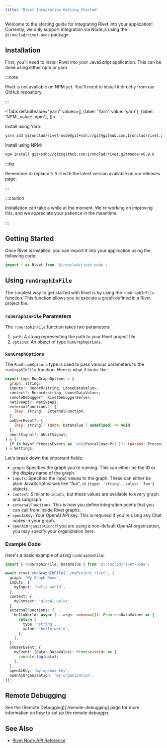 ```yaml
---
title: 'Rivet Integration Getting Started'
---
```



Welcome to the starting guide for integrating Rivet into your application! Currently, we only support integration via Node.js using the `@ironclad/rivet-node` package.

## Installation

First, you'll need to install Rivet into your JavaScript application. This can be done using either npm or yarn.

:::note

Rivet is not available on NPM yet. You'll need to install it directly from our GitHub repository.

:::

<Tabs
  defaultValue="yarn"
  values={[
    {label: 'Yarn', value: 'yarn'},
    {label: 'NPM', value: 'npm'},
  ]}>

<TabItem value="yarn">

Install using Yarn:

```bash
yarn add @ironclad/rivet-node@git+ssh://git@github.com:Ironclad/rivet.git#node-v0.9.0
```

</TabItem>

<TabItem value="npm">

Install using NPM:

```bash
npm install git+ssh://git@github.com:Ironclad/rivet.git#node-v0.9.0
```

</TabItem>

</Tabs>

:::tip

Remember to replace `0.9.0` with the latest version available on our releases page.

:::

:::caution

Installation can take a while at the moment. We're working on improving this, and we appreciate your patience in the meantime.

:::

## Getting Started

Once Rivet is installed, you can import it into your application using the following code:

```javascript
import * as Rivet from '@ironclad/rivet-node';
```

## Using `runGraphInFile`

The simplest way to get started with Rivet is by using the `runGraphInFile` function. This function allows you to execute a graph defined in a Rivet project file.

### `runGraphInFile` Parameters

The `runGraphInFile` function takes two parameters:

1. `path`: A string representing the path to your Rivet project file.
2. `options`: An object of type `RunGraphOptions`.

### `RunGraphOptions`

The `RunGraphOptions` type is used to pass various parameters to the `runGraphInFile` function. Here is what it looks like:

```javascript
export type RunGraphOptions = {
  graph: string;
  inputs?: Record<string, LooseDataValue>;
  context?: Record<string, LooseDataValue>;
  remoteDebugger?: RivetDebuggerServer;
  nativeApi?: NativeApi;
  externalFunctions?: {
    [key: string]: ExternalFunction;
  };
  onUserEvent?: {
    [key: string]: (data: DataValue | undefined) => void;
  };
  abortSignal?: AbortSignal;
} & {
  [P in keyof ProcessEvents as `on${PascalCase<P>}`]?: (params: ProcessEvents[P]) => void;
} & Settings;
```

Let's break down the important fields:

- `graph`: Specifies the graph you're running. This can either be the ID or the display name of the graph.
- `inputs`: Specifies the input values to the graph. These can either be plain JavaScript values like "foo", or `{type: 'string', value: 'foo'}` objects.
- `context`: Similar to `inputs`, but these values are available to every graph and subgraph.
- `externalFunctions`: This is how you define integration points that you can call from inside Rivet graphs.
- `openAiKey`: Your OpenAI API key. This is required if you're using any Chat nodes in your graph.
- `openAiOrganization`: If you are using a non-default OpenAI organization, you may specify your organization here.

### Example Code

Here's a basic example of using `runGraphInFile`:

```typescript
import { runGraphInFile, DataValue } from '@ironclad/rivet-node';

await rivet.runGraphInFile('./myProject.rivet', {
  graph: 'My Graph Name',
  inputs: {
    myInput: 'hello world',
  },
  context: {
    myContext: 'global value',
  },
  externalFunctions: {
    helloWorld: async (...args: unknown[]): Promise<DataValue> => {
      return {
        type: 'string',
        value: 'hello world',
      };
    },
  },
  onUserEvent: {
    myEvent: (data: DataValue): Promise<void> => {
      console.log(data);
    },
  },
  openAiKey: 'my-openai-key',
  openAiOrganization: 'my-organization',
});
```

## Remote Debugging

See the (Remote Debugging)[./remote-debugging] page for more information on how to set up the remote debugger.

## See Also

- [Rivet Node API Reference](./node/overview)
